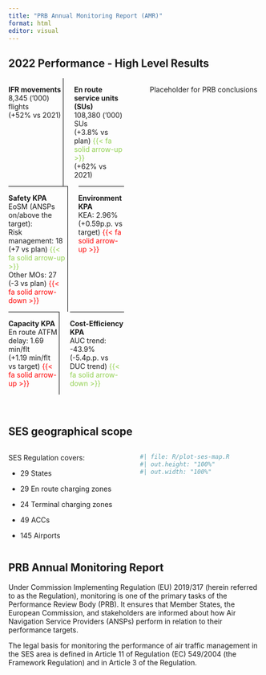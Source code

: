 ```yaml
---
title: "PRB Annual Monitoring Report (AMR)"
format: html
editor: visual
---
```


## 2022 Performance - High Level Results

::: columns
::: {.column width="50%"}
::: text-centered
::: columns
::: {.column width="50%" style="border-right: 1px solid black;"}
::: text-pad-top
**IFR movements** <br>8,345 ('000) flights <br>(+52% vs 2021) <br>[-]{style="color:white;"}
:::
:::

::: {.column width="50%"}
::: text-pad-top
**En route service units (SUs)** <br>108,380 ('000) SUs <br>(+3.8% vs plan) [{{< fa solid arrow-up >}}]{style="color: #92d050;"} <br>(+62% vs 2021)
:::
:::
:::

::: columns
::: {.column width="50%" style="border-right: 1px solid black; border-top: 1px solid black; "}
::: text-pad-top
**Safety KPA** <br>EoSM (ANSPs on/above the target): <br>Risk management: 18 (+7 vs plan) [{{< fa solid arrow-up >}}]{style="color: #92d050;"} <br>Other MOs: 27 (-3 vs plan) [{{< fa solid arrow-down >}}]{style="color: #FF0000;"}
:::
:::

::: {.column width="50%" style="border-top: 1px solid black;"}
::: text-pad-top
**Environment KPA** <br>KEA: 2.96% <br>(+0.59p.p. vs target) [{{< fa solid arrow-up >}}]{style="color: #FF0000;"}
:::
:::
:::

::: columns
::: {.column width="50%" style="border-right: 1px solid black; border-top: 1px solid black;"}
::: text-pad-top
**Capacity KPA** <br>En route ATFM delay: 1.69 min/flt <br>(+1.19 min/flt vs target) [{{< fa solid arrow-up >}}]{style="color: #FF0000;"}
:::
:::

::: {.column width="50%" style="border-top: 1px solid black;"}
::: text-pad-top
**Cost-Efficiency KPA** <br>AUC trend: -43.9% <br>(-5.4p.p. vs DUC trend) [{{< fa solid arrow-down >}}]{style="color: #92d050;"}
:::
:::
:::
:::
:::

<!-- empy column for space -->

::: {.column width="2%"}
:::

::: {.column width="48%"}
Placeholder for PRB conclusions
:::
:::

<br>

## SES geographical scope

::: columns
::: {.column width="50%"}
SES Regulation covers:

-   29 States

-   29 En route charging zones

-   24 Terminal charging zones

-   49 ACCs

-   145 Airports
:::

::: {.column width="50%"}
```r
#| file: R/plot-ses-map.R
#| out.height: "100%"
#| out.width: "100%"
```
:::
:::

## PRB Annual Monitoring Report

Under Commission Implementing Regulation (EU) 2019/317 (herein referred to as the Regulation), monitoring is one of the primary tasks of the Performance Review Body (PRB). It ensures that Member States, the European Commission, and stakeholders are informed about how Air Navigation Service Providers (ANSPs) perform in relation to their performance targets.

The legal basis for monitoring the performance of air traffic management in the SES area is defined in Article 11 of Regulation (EC) 549/2004 (the Framework Regulation) and in Article 3 of the Regulation.
